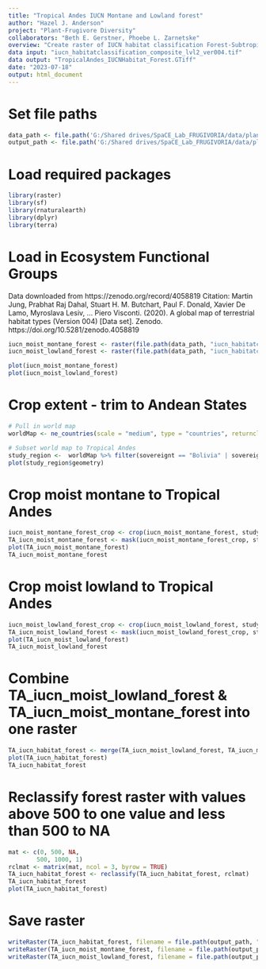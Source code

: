 ```yaml
---
title: "Tropical Andes IUCN Montane and Lowland forest"
author: "Hazel J. Anderson"
project: "Plant-Frugivore Diversity"
collaborators: "Beth E. Gerstner, Phoebe L. Zarnetske"
overview: "Create raster of IUCN habitat classification Forest-Subtropical moist montane and Forest - Subtropical moist lowland for Tropical Andes."
data input: "iucn_habitatclassification_composite_lvl2_ver004.tif"
data output: "TropicalAndes_IUCNHabitat_Forest.GTiff"
date: "2023-07-18"
output: html_document
---
```



# Set file paths
```r
data_path <- file.path('G:/Shared drives/SpaCE_Lab_FRUGIVORIA/data/plants/L0')
output_path <- file.path('G:/Shared drives/SpaCE_Lab_FRUGIVORIA/data/plants/L0')
```

# Load required packages
```r
library(raster)
library(sf)
library(rnaturalearth)
library(dplyr)
library(terra)
```

# Load in Ecosystem Functional Groups
Data downloaded from https://zenodo.org/record/4058819
Citation: Martin Jung, Prabhat Raj Dahal, Stuart H. M. Butchart, Paul F. Donald, Xavier De Lamo, Myroslava Lesiv, … Piero Visconti. (2020). A global map of terrestrial habitat types (Version 004) [Data set]. Zenodo. https://doi.org/10.5281/zenodo.4058819

```r
iucn_moist_montane_forest <- raster(file.path(data_path, "iucn_habitatclassification_composite_lvl2_ver004/lvl2_frac_1km_ver004/iucn_habitatclassification_fraction_lvl2__109_Forest – Subtropical-tropical moist montane__ver004.tif"))
iucn_moist_lowland_forest <- raster(file.path(data_path, "iucn_habitatclassification_composite_lvl2_ver004/lvl2_frac_1km_ver004/iucn_habitatclassification_fraction_lvl2__106_Forest – Subtropical-tropical moist lowland__ver004.tif"))
```

```r
plot(iucn_moist_montane_forest)
plot(iucn_moist_lowland_forest)
```

# Crop extent - trim to Andean States
```r
# Pull in world map
worldMap <- ne_countries(scale = "medium", type = "countries", returnclass = "sf")

# Subset world map to Tropical Andes
study_region <-  worldMap %>% filter(sovereignt == "Bolivia" | sovereignt == "Ecuador" | sovereignt == "Venezuela" | sovereignt == "Colombia" | sovereignt == "Peru")
plot(study_region$geometry)
```

# Crop moist montane to Tropical Andes
```r
iucn_moist_montane_forest_crop <- crop(iucn_moist_montane_forest, study_region)
TA_iucn_moist_montane_forest <- mask(iucn_moist_montane_forest_crop, study_region)
plot(TA_iucn_moist_montane_forest)
TA_iucn_moist_montane_forest
```

# Crop moist lowland to Tropical Andes
```r
iucn_moist_lowland_forest_crop <- crop(iucn_moist_lowland_forest, study_region)
TA_iucn_moist_lowland_forest <- mask(iucn_moist_lowland_forest_crop, study_region)
plot(TA_iucn_moist_lowland_forest)
TA_iucn_moist_lowland_forest
```

# Combine TA_iucn_moist_lowland_forest & TA_iucn_moist_montane_forest into one raster
```r
TA_iucn_habitat_forest <- merge(TA_iucn_moist_lowland_forest, TA_iucn_moist_montane_forest)
plot(TA_iucn_habitat_forest)
TA_iucn_habitat_forest
```

# Reclassify forest raster with values above 500 to one value and less than 500 to NA
```r
mat <- c(0, 500, NA,
        500, 1000, 1)
rclmat <- matrix(mat, ncol = 3, byrow = TRUE)
TA_iucn_habitat_forest <- reclassify(TA_iucn_habitat_forest, rclmat)
TA_iucn_habitat_forest
plot(TA_iucn_habitat_forest)
```

# Save raster
```r
writeRaster(TA_iucn_habitat_forest, filename = file.path(output_path, "TropicalAndes_IUCNHabitat_Forest.GTiff"), format = "GTiff", overwrite=TRUE)
writeRaster(TA_iucn_moist_montane_forest, filename = file.path(output_path, "TropicalAndes_IUCNHabitat_Forest_Montane.GTiff"), format = "GTiff", overwrite=TRUE)
writeRaster(TA_iucn_moist_lowland_forest, filename = file.path(output_path, "TropicalAndes_IUCNHabitat_Forest_Lowland.GTiff"), format = "GTiff", overwrite=TRUE)
```






